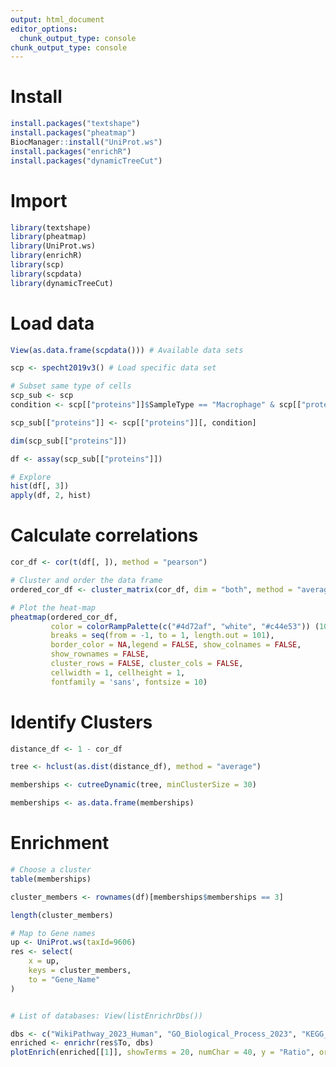 ```yaml
---
output: html_document
editor_options: 
  chunk_output_type: console
chunk_output_type: console
---
```


# Install

```r
install.packages("textshape")
install.packages("pheatmap")
BiocManager::install("UniProt.ws")
install.packages("enrichR")
install.packages("dynamicTreeCut")
```

# Import

```r
library(textshape)
library(pheatmap)
library(UniProt.ws)
library(enrichR)
library(scp)
library(scpdata)
library(dynamicTreeCut)
```

# Load data

```r
View(as.data.frame(scpdata())) # Available data sets

scp <- specht2019v3() # Load specific data set

# Subset same type of cells
scp_sub <- scp
condition <- scp[["proteins"]]$SampleType == "Macrophage" & scp[["proteins"]]$lcbatch == "LCB7"

scp_sub[["proteins"]] <- scp[["proteins"]][, condition]

dim(scp_sub[["proteins"]])

df <- assay(scp_sub[["proteins"]])

# Explore
hist(df[, 3])
apply(df, 2, hist)
```

# Calculate correlations

```r
cor_df <- cor(t(df[, ]), method = "pearson")

# Cluster and order the data frame
ordered_cor_df <- cluster_matrix(cor_df, dim = "both", method = "average")

# Plot the heat-map
pheatmap(ordered_cor_df,
         color = colorRampPalette(c("#4d72af", "white", "#c44e53")) (101),
         breaks = seq(from = -1, to = 1, length.out = 101),
         border_color = NA,legend = FALSE, show_colnames = FALSE, 
         show_rownames = FALSE,
         cluster_rows = FALSE, cluster_cols = FALSE,
         cellwidth = 1, cellheight = 1,
         fontfamily = 'sans', fontsize = 10)
```

# Identify Clusters

```r
distance_df <- 1 - cor_df

tree <- hclust(as.dist(distance_df), method = "average")

memberships <- cutreeDynamic(tree, minClusterSize = 30)

memberships <- as.data.frame(memberships)
```

# Enrichment

```r
# Choose a cluster
table(memberships)

cluster_members <- rownames(df)[memberships$memberships == 3]

length(cluster_members)

# Map to Gene names
up <- UniProt.ws(taxId=9606)
res <- select(
    x = up,
    keys = cluster_members,
    to = "Gene_Name"
)


# List of databases: View(listEnrichrDbs())

dbs <- c("WikiPathway_2023_Human", "GO_Biological_Process_2023", "KEGG_2021_Human")
enriched <- enrichr(res$To, dbs)
plotEnrich(enriched[[1]], showTerms = 20, numChar = 40, y = "Ratio", orderBy = "P.value")
```
